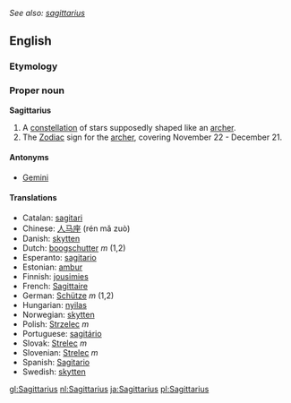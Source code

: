 ''See also: [[sagittarius]]''
==English==
===Etymology===
{{L.}}
===Proper noun===
'''Sagittarius'''

# A [[constellation]] of stars supposedly shaped like an [[archer]].
# The [[Zodiac]] sign for the [[archer]], covering November 22 - December 21.

====Antonyms====
*[[Gemini]]

==== Translations ====
*Catalan: [[sagitari]]
*Chinese: [[人马座]] (rén mǎ zuò)
*Danish: [[skytten]]
*Dutch: [[boogschutter]] ''m'' (1,2)
*Esperanto: [[sagitario]]
*Estonian: [[ambur]]
*Finnish: [[jousimies]]
*French: [[Sagittaire]]
*German: [[Schütze]] ''m'' (1,2)
*Hungarian: [[nyilas]]
*Norwegian: [[skytten]]
*Polish: [[Strzelec]] ''m''
*Portuguese: [[sagitário]]
*Slovak: [[Strelec#Slovak|Strelec]] ''m''
*Slovenian: [[Strelec#Slovenian|Strelec]] ''m''
*Spanish: [[Sagitario]]
*Swedish: [[skytten]]

[[gl:Sagittarius]]
[[nl:Sagittarius]]
[[ja:Sagittarius]]
[[pl:Sagittarius]]
